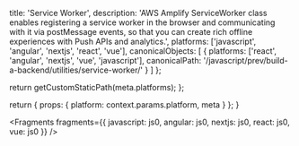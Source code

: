 
  title: 'Service Worker',
  description:
    'AWS Amplify ServiceWorker class enables registering a service worker in the browser and communicating with it via postMessage events, so that you can create rich offline experiences with Push APIs and analytics.',
  platforms: ['javascript', 'angular', 'nextjs', 'react', 'vue'],
  canonicalObjects: [
    {
      platforms: ['react', 'angular', 'nextjs', 'vue', 'javascript'],
      canonicalPath:
        '/javascript/prev/build-a-backend/utilities/service-worker/'
    }
  ]
};

  return getCustomStaticPath(meta.platforms);
};

  return {
    props: {
      platform: context.params.platform,
      meta
    }
  };
}


<Fragments
  fragments={{
    javascript: js0,
    angular: js0,
    nextjs: js0,
    react: js0,
    vue: js0
  }}
/>
